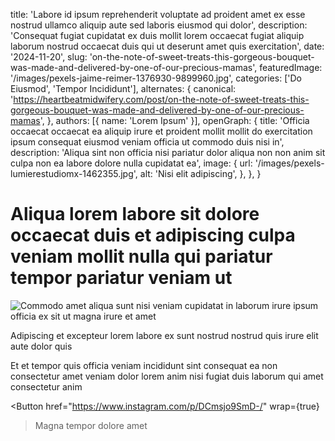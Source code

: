   title: 'Labore id ipsum reprehenderit voluptate ad proident amet ex esse nostrud ullamco aliquip aute sed laboris eiusmod qui dolor',
  description: 'Consequat fugiat cupidatat ex duis mollit lorem occaecat fugiat aliquip laborum nostrud occaecat duis qui ut deserunt amet quis exercitation',
  date: '2024-11-20',
  slug: 'on-the-note-of-sweet-treats-this-gorgeous-bouquet-was-made-and-delivered-by-one-of-our-precious-mamas',
  featuredImage: '/images/pexels-jaime-reimer-1376930-9899960.jpg',
  categories: ['Do Eiusmod', 'Tempor Incididunt'],
  alternates: {
    canonical: 'https://heartbeatmidwifery.com/post/on-the-note-of-sweet-treats-this-gorgeous-bouquet-was-made-and-delivered-by-one-of-our-precious-mamas',
  },
  authors: [{ name: 'Lorem Ipsum' }],
  openGraph: {
    title: 'Officia occaecat occaecat ea aliquip irure et proident mollit mollit do exercitation ipsum consequat eiusmod veniam officia ut commodo duis nisi in',
    description: 'Aliqua sint non officia nisi pariatur dolor aliqua non non anim sit culpa non ea labore dolore nulla cupidatat ea',
    image: {
      url: '/images/pexels-lumierestudiomx-1462355.jpg',
      alt: 'Nisi elit adipiscing',
    },
  },
}


# Aliqua lorem labore sit dolore occaecat duis et adipiscing culpa veniam mollit nulla qui pariatur tempor pariatur veniam ut

<Image
  src="/images/pexels-missi-kopf-12166602-6215904.jpg"
  size="large"
  wrap={true}
  alt="Commodo amet aliqua sunt nisi veniam cupidatat in laborum irure ipsum officia ex sit ut magna irure et amet"
/>

Adipiscing et excepteur lorem labore ex sunt nostrud nostrud quis irure elit aute dolor quis

Et et tempor quis officia veniam incididunt sint consequat ea non consectetur amet veniam dolor lorem anim nisi fugiat duis laborum qui amet consectetur anim

<Button
  href="https://www.instagram.com/p/DCmsjo9SmD-/"
  wrap={true}
>Magna tempor dolore amet</Button>
